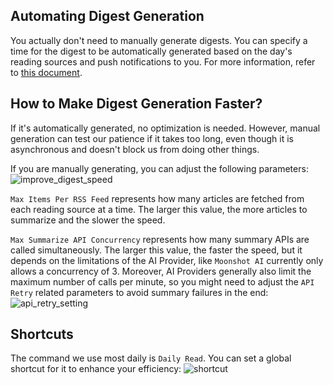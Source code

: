 ## Automating Digest Generation

You actually don't need to manually generate digests. You can specify a time for the digest to be automatically generated based on the day's reading sources and push notifications to you. For more information, refer to [this document](/docs/automate-daily-digest).

## How to Make Digest Generation Faster?

If it's automatically generated, no optimization is needed. However, manual generation can test our patience if it takes too long, even though it is asynchronous and doesn't block us from doing other things.

If you are manually generating, you can adjust the following parameters:
![improve_digest_speed](https://tidyread.s3.us-west-2.amazonaws.com/improve_digest_speed.png)

`Max Items Per RSS Feed` represents how many articles are fetched from each reading source at a time. The larger this value, the more articles to summarize and the slower the speed.

`Max Summarize API Concurrency` represents how many summary APIs are called simultaneously. The larger this value, the faster the speed, but it depends on the limitations of the AI Provider, like `Moonshot AI` currently only allows a concurrency of 3.
Moreover, AI Providers generally also limit the maximum number of calls per minute, so you might need to adjust the `API Retry` related parameters to avoid summary failures in the end:
![api_retry_setting](https://tidyread.s3.us-west-2.amazonaws.com/api_retry_setting.png)

## Shortcuts

The command we use most daily is `Daily Read`. You can set a global shortcut for it to enhance your efficiency:
![shortcut](https://tidyread.s3.us-west-2.amazonaws.com/shortcut.png)
